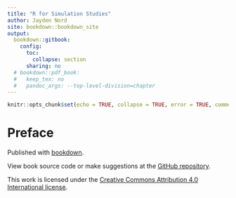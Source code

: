 ```yaml
---
title: "R for Simulation Studies"
author: Jayden Nord
site: bookdown::bookdown_site
output:
  bookdown::gitbook:
    config:
      toc:
        collapse: section
      sharing: no
  # bookdown::pdf_book: 
  #   keep_tex: no
  #   pandoc_args: --top-level-division=chapter
---
```


```r
knitr::opts_chunk$set(echo = TRUE, collapse = TRUE, error = TRUE, comment = "#>", cache = TRUE)
```

# Preface {-}

Published with [bookdown](https://bookdown.org/).

View book source code or make suggestions at the [GitHub repository](https://github.com/jaydennord/r4ss).

This work is licensed under the [Creative Commons Attribution 4.0 International license](https://creativecommons.org/licenses/by/4.0/).

